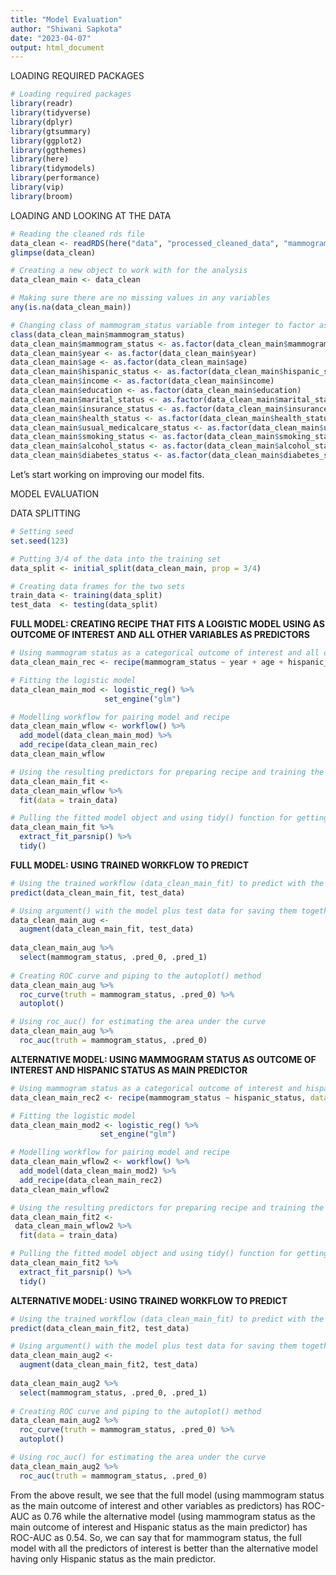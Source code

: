 ```yaml
---
title: "Model Evaluation"
author: "Shiwani Sapkota"
date: "2023-04-07"
output: html_document
---
```


LOADING REQUIRED PACKAGES

```r
# Loading required packages
library(readr)
library(tidyverse)
library(dplyr)
library(gtsummary)
library(ggplot2)
library(ggthemes)
library(here)
library(tidymodels)
library(performance)
library(vip)
library(broom)
```

LOADING AND LOOKING AT THE DATA

```r
# Reading the cleaned rds file
data_clean <- readRDS(here("data", "processed_cleaned_data", "mammogram_ses_clean.rds"))
glimpse(data_clean)

# Creating a new object to work with for the analysis
data_clean_main <- data_clean

# Making sure there are no missing values in any variables
any(is.na(data_clean_main))

# Changing class of mammogram_status variable from integer to factor as we can't use mammogram_status (main outcome) as an integer while preparing recipe and training the model
class(data_clean_main$mammogram_status)
data_clean_main$mammogram_status <- as.factor(data_clean_main$mammogram_status)
data_clean_main$year <- as.factor(data_clean_main$year)
data_clean_main$age <- as.factor(data_clean_main$age)
data_clean_main$hispanic_status <- as.factor(data_clean_main$hispanic_status)
data_clean_main$income <- as.factor(data_clean_main$income)
data_clean_main$education <- as.factor(data_clean_main$education)
data_clean_main$marital_status <- as.factor(data_clean_main$marital_status)
data_clean_main$insurance_status <- as.factor(data_clean_main$insurance_status)
data_clean_main$health_status <- as.factor(data_clean_main$health_status)
data_clean_main$usual_medicalcare_status <- as.factor(data_clean_main$usual_medicalcare_status)
data_clean_main$smoking_status <- as.factor(data_clean_main$smoking_status)
data_clean_main$alcohol_status <- as.factor(data_clean_main$alcohol_status)
data_clean_main$diabetes_status <- as.factor(data_clean_main$diabetes_status)
```

Let's start working on improving our model fits. 

MODEL EVALUATION

DATA SPLITTING

```r
# Setting seed
set.seed(123)

# Putting 3/4 of the data into the training set
data_split <- initial_split(data_clean_main, prop = 3/4)

# Creating data frames for the two sets
train_data <- training(data_split)
test_data  <- testing(data_split)
```

**FULL MODEL: CREATING RECIPE THAT FITS A LOGISTIC MODEL USING  AS OUTCOME OF INTEREST AND ALL OTHER VARIABLES AS PREDICTORS**

```r
# Using mammogram status as a categorical outcome of interest and all other variables of interest as predictors
data_clean_main_rec <- recipe(mammogram_status ~ year + age + hispanic_status + income + education + marital_status + region_residence + insurance_status + health_status + usual_medicalcare_status + smoking_status + alcohol_status + diabetes_status, data = train_data)

# Fitting the logistic model
data_clean_main_mod <- logistic_reg() %>% 
                     set_engine("glm")

# Modelling workflow for pairing model and recipe 
data_clean_main_wflow <- workflow() %>% 
  add_model(data_clean_main_mod) %>% 
  add_recipe(data_clean_main_rec)
data_clean_main_wflow

# Using the resulting predictors for preparing recipe and training the model
data_clean_main_fit <- 
data_clean_main_wflow %>% 
  fit(data = train_data)

# Pulling the fitted model object and using tidy() function for getting a tidy tibble of model coefficients
data_clean_main_fit %>% 
  extract_fit_parsnip() %>% 
  tidy()
```

**FULL MODEL: USING TRAINED WORKFLOW TO PREDICT**

```r
# Using the trained workflow (data_clean_main_fit) to predict with the unseen test data
predict(data_clean_main_fit, test_data)

# Using argument() with the model plus test data for saving them together
data_clean_main_aug <- 
  augment(data_clean_main_fit, test_data)
  
data_clean_main_aug %>%
  select(mammogram_status, .pred_0, .pred_1)
  
# Creating ROC curve and piping to the autoplot() method
data_clean_main_aug %>% 
  roc_curve(truth = mammogram_status, .pred_0) %>% 
  autoplot()

# Using roc_auc() for estimating the area under the curve 
data_clean_main_aug %>% 
  roc_auc(truth = mammogram_status, .pred_0)
```

**ALTERNATIVE MODEL: USING MAMMOGRAM STATUS AS OUTCOME OF INTEREST AND HISPANIC STATUS AS MAIN PREDICTOR**

```r
# Using mammogram status as a categorical outcome of interest and hispanic status as main predictor
data_clean_main_rec2 <- recipe(mammogram_status ~ hispanic_status, data = train_data)

# Fitting the logistic model
data_clean_main_mod2 <- logistic_reg() %>% 
                    set_engine("glm")

# Modelling workflow for pairing model and recipe 
data_clean_main_wflow2 <- workflow() %>% 
  add_model(data_clean_main_mod2) %>% 
  add_recipe(data_clean_main_rec2)
data_clean_main_wflow2

# Using the resulting predictors for preparing recipe and training the model
data_clean_main_fit2 <- 
 data_clean_main_wflow2 %>% 
  fit(data = train_data)

# Pulling the fitted model object and using tidy() function for getting a tidy tibble of model coefficients
data_clean_main_fit2 %>% 
  extract_fit_parsnip() %>% 
  tidy()
```

**ALTERNATIVE MODEL: USING TRAINED WORKFLOW TO PREDICT**

```r
# Using the trained workflow (data_clean_main_fit) to predict with the unseen test data
predict(data_clean_main_fit2, test_data)

# Using argument() with the model plus test data for saving them together
data_clean_main_aug2 <- 
  augment(data_clean_main_fit2, test_data)
  
data_clean_main_aug2 %>%
  select(mammogram_status, .pred_0, .pred_1)
  
# Creating ROC curve and piping to the autoplot() method
data_clean_main_aug2 %>% 
  roc_curve(truth = mammogram_status, .pred_0) %>% 
  autoplot()

# Using roc_auc() for estimating the area under the curve 
data_clean_main_aug2 %>% 
  roc_auc(truth = mammogram_status, .pred_0)
```

From the above result, we see that the full model (using mammogram status as the main outcome of interest and other variables as predictors) has ROC-AUC as 0.76 while the alternative model (using mammogram status as the main outcome of interest and Hispanic status as the main predictor) has ROC-AUC as 0.54. So, we can say that for mammogram status, the full model with all the predictors of interest is better than the alternative model having only Hispanic status as the main predictor.
